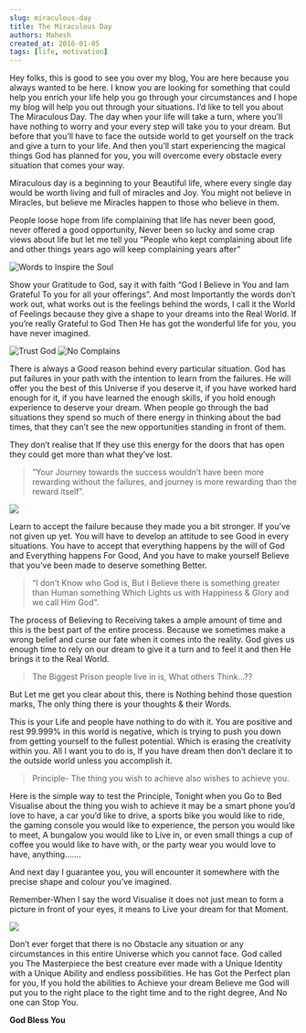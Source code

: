 ```yaml
---
slug: miraculous-day
title: The Miraculous Day
authors: Mahesh
created_at: 2016-01-05
tags: [life, motivation]
---
```


<!--truncate-->

Hey folks, this is good to see you over my blog, You are here because you always wanted to be here. I know you are looking for something that could help you enrich your life help you go through your circumstances and I hope my blog will help you out through your situations.
I’d like to tell you about The Miraculous Day. The day when your life will take a turn, where you’ll have nothing to worry and your every step will take you to your dream. But before that you’ll have to face the outside world to get yourself on the track and give a turn to your life. And then you’ll start experiencing the magical things God has planned for you, you will overcome every obstacle every situation that comes your way.

Miraculous day is a beginning to your Beautiful life, where every single day would be worth living and full of miracles and Joy. You might not believe in Miracles, but believe me Miracles happen to those who believe in them.

People loose hope from life complaining that life has never been good, never offered a good opportunity, Never been so lucky and some crap views about life but let me tell you “People who kept complaining about life and other things years ago will keep complaining years after”

![Words to Inspire the Soul](https://nothinglikeanaccident.files.wordpress.com/2016/01/complaining.jpg)

Show your Gratitude to God, say it with faith “God I Believe in You and Iam Grateful To you for all your offerings”. And most Importantly the words don’t work out, what works out is the feelings behind the words, I call it the World of Feelings because they give a shape to your dreams into the Real World. If you’re really Grateful to God Then He has got the wonderful life for you, you have never imagined.

![Trust God](https://nothinglikeanaccident.files.wordpress.com/2016/01/fb_img_14519826975968603.jpg)
![No Complains](https://nothinglikeanaccident.files.wordpress.com/2016/01/fb_img_14519827616704060.jpg)

There is always a Good reason behind every particular situation. God has put failures in your path with the intention to learn from the failures. He will offer you the best of this Universe if you deserve it, if you have worked hard enough for it, if you have learned the enough skills, if you hold enough experience to deserve your dream. When people go through the bad situations they spend so much of there energy in thinking about the bad times, that they can’t see the new opportunities standing in front of them.

They don’t realise that If they use this energy for the doors that has open they could get more than what they’ve lost.

> ”Your Journey towards the success wouldn’t have been more rewarding without the failures, and journey is more rewarding than the reward itself”.

![](https://nothinglikeanaccident.files.wordpress.com/2016/01/peter-burwash.jpg)

Learn to accept the failure because they made you a bit stronger. If you’ve not given up yet. You will have to develop an attitude to see Good in every situations. You have to accept that everything happens by the will of God and Everything happens For Good, And you have to make yourself Believe that you’ve been made to deserve something Better.

> “I don’t Know who God is, But I Believe there is something greater than Human something Which Lights us with Happiness & Glory and we call Him God”.

The process of Believing to Receiving takes a ample amount of time and this is the best part of the entire process. Because we sometimes make a wrong belief and curse our fate when it comes into the reality. God gives us enough time to rely on our dream to give it a turn and to feel it and then He brings it to the Real World.

> The Biggest Prison people live in is, What others Think…??

But Let me get you clear about this, there is Nothing behind those question marks, The only thing there is your thoughts & their Words.

This is your Life and people have nothing to do with it. You are positive and rest 99.999% in this world is negative, which is trying to push you down from getting yourself to the fullest potential. Which is erasing the creativity within you. All I want you to do is, If you have dream then don’t declare it to the outside world unless you accomplish it.

> Principle- The thing you wish to achieve also wishes to achieve you.

Here is the simple way to test the Principle, Tonight when you Go to Bed Visualise about the thing you wish to achieve it may be a smart phone you’d love to have, a car you’d like to drive, a sports bike you would like to ride, the gaming console you would like to experience, the person you would like to meet, A bungalow you would like to Live in, or even small things a cup of coffee you would like to have with, or the party wear you would love to have, anything…….

And next day I guarantee you, you will encounter it somewhere with the precise shape and colour you’ve imagined.

Remember-When I say the word Visualise it does not just mean to form a picture in front of your eyes, it means to Live your dream for that Moment.

![](https://nothinglikeanaccident.files.wordpress.com/2016/01/fb_img_14519836850772871.jpg)

Don’t ever forget that there is no Obstacle any situation or any circumstances in this entire Universe which you cannot face. God called you The Masterpiece the best creature ever made with a Unique Identity with a Unique Ability and endless possibilities. He has Got the Perfect plan for you, If you hold the abilities to Achieve your dream Believe me God will put you to the right place to the right time and to the right degree, And No one can Stop You.

**God Bless You**
